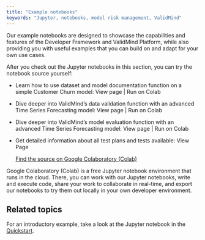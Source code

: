 ```yaml
---
title: "Example notebooks"
keywords: "Jupyter, notebooks, model risk management, ValidMind"
---
```


Our example notebooks are designed to showcase the capabilities and features of the Developer Framework and ValidMind Platform, while also providing you with useful examples that you can build on and adapt for your own use cases. 

After you check out the Jupyter notebooks in this section, you can try the notebook source yourself:

* Learn how to use dataset and model documentation function on a simple Customer Churn model: View page | Run on Colab
* Dive deeper into ValidMind's data validation function with an advanced Time Series Forecasting model: View page | Run on Colab
* Dive deeper into ValidMind's model evaluation function with an advanced Time Series Forecasting model: View page | Run on Colab
* Get detailed information about all test plans and tests available: View Page

   [Find the source on Google Colaboratory (Colab)](https://colab.research.google.com/)

Google Colaboratory (Colab) is a free Jupyter notebook environment that runs in the cloud. There, you can work with our Jupyter notebooks, write and execute code, share your work to collaborate in real-time, and export our notebooks to try them out locally in your own developer environment.

## Related topics

For an introductory example, take a look at the Jupyter notebook in the [Quickstart](try-developer-framework.qmd).
